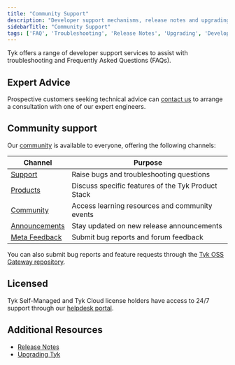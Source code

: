 ```yaml
---
title: "Community Support"
description: "Developer support mechanisms, release notes and upgrading information for your Tyk installation"
sidebarTitle: "Community Support"
tags: ['FAQ', 'Troubleshooting', 'Release Notes', 'Upgrading', 'Developer Support']
---
```


Tyk offers a range of developer support services to assist with troubleshooting and Frequently Asked Questions (FAQs).

## Expert Advice

Prospective customers seeking technical advice can [contact us](https://tyk.io/contact/) to arrange a consultation with
one of our expert engineers.

## Community support

Our [community](https://community.tyk.io/) is available to everyone, offering the following channels:

| Channel | Purpose |
|---------|---------|
| [Support](https://community.tyk.io/c/support/) | Raise bugs and troubleshooting questions |
| [Products](https://community.tyk.io/c/product/) | Discuss specific features of the Tyk Product Stack |
| [Community](https://community.tyk.io/c/community/) | Access learning resources and community events |
| [Announcements](https://community.tyk.io/c/announcements/) | Stay updated on new release announcements |
| [Meta Feedback](https://community.tyk.io/c/meta) | Submit bug reports and forum feedback |

You can also submit bug reports and feature requests through the
[Tyk OSS Gateway repository](https://github.com/TykTechnologies/tyk).

## Licensed

Tyk Self-Managed and Tyk Cloud license holders have access to 24/7 support through our
[helpdesk portal](https://support.tyk.io/hc/en-gb).


## Additional Resources

- [Release Notes](/mintdocs/developer-support/release-notes/gateway)
- [Upgrading Tyk](/mintdocs/developer-support/upgrading)
